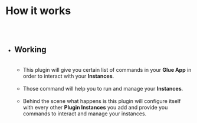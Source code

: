 
<Meta />



# How it works

##

<br />

- ## Working

  <br />

  - This plugin will give you certain list of commands in your **Glue App**
    in order to interact with your **Instances**.

  <br />

  - Those command will help you to run and manage your **Instances**.

  <br />

  - Behind the scene what happens is this plugin will configure itself with
    every other **Plugin Instances** you add and provide you commands to interact
    and manage your instances.

  <br />
